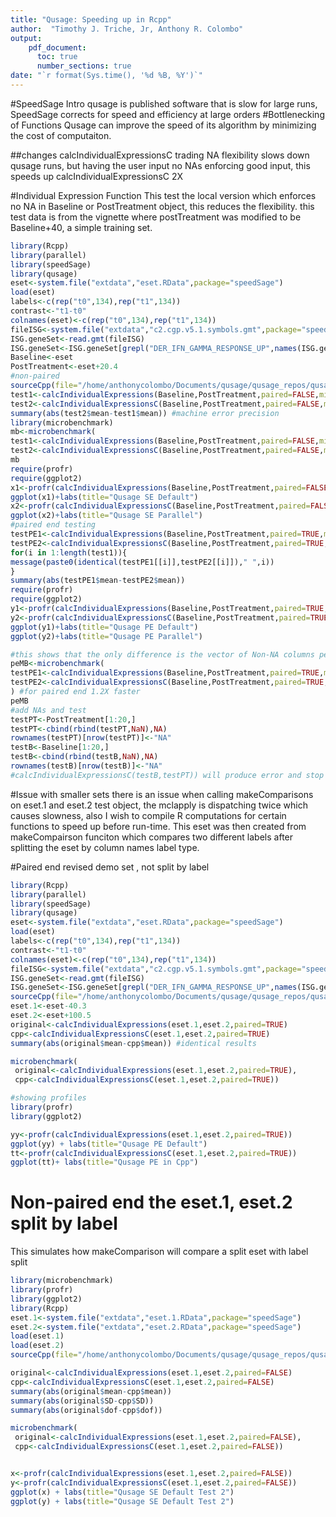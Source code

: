 ```yaml
---
title: "Qusage: Speeding up in Rcpp"
author:  "Timothy J. Triche, Jr, Anthony R. Colombo"
output: 
    pdf_document:
      toc: true
      number_sections: true
date: "`r format(Sys.time(), '%d %B, %Y')`"
---
```


#SpeedSage Intro
qusage is published software that is slow for large runs, SpeedSage corrects for speed and efficiency at large orders
#Bottlenecking of Functions
Qusage can improve the speed of its algorithm by minimizing the cost of computaiton.

##changes calcIndividualExpressionsC
trading NA flexibility slows down qusage runs, but having the user input no NAs enforcing good input, this speeds up calcIndividualExpressionsC 2X

#Individual Expression Function
This test the local version which enforces no NA in Baseline or PostTreatment object, this reduces the flexibility. this test data is from the vignette where postTreatment was modified to be Baseline+40, a simple training set.

```r
library(Rcpp)
library(parallel)
library(speedSage)
library(qusage)
eset<-system.file("extdata","eset.RData",package="speedSage")
load(eset)
labels<-c(rep("t0",134),rep("t1",134))
contrast<-"t1-t0"
colnames(eset)<-c(rep("t0",134),rep("t1",134))
fileISG<-system.file("extdata","c2.cgp.v5.1.symbols.gmt",package="speedSage")
ISG.geneSet<-read.gmt(fileISG)
ISG.geneSet<-ISG.geneSet[grepl("DER_IFN_GAMMA_RESPONSE_UP",names(ISG.geneSet))]
Baseline<-eset
PostTreatment<-eset+20.4
#non-paired
sourceCpp(file="/home/anthonycolombo/Documents/qusage/qusage_repos/qusage_speed/R/sigmasCpp.cpp")
test1<-calcIndividualExpressions(Baseline,PostTreatment,paired=FALSE,min.variance.factor=10^-6,na.rm=TRUE)
test2<-calcIndividualExpressionsC(Baseline,PostTreatment,paired=FALSE,min.variance.factor=10^-6)
summary(abs(test2$mean-test1$mean)) #machine error precision
library(microbenchmark)
mb<-microbenchmark(
test1<-calcIndividualExpressions(Baseline,PostTreatment,paired=FALSE,min.variance.factor=10^-6,na.rm=TRUE),
test2<-calcIndividualExpressionsC(Baseline,PostTreatment,paired=FALSE,min.variance.factor=10^-6))
mb
require(profr)
require(ggplot2)
x1<-profr(calcIndividualExpressions(Baseline,PostTreatment,paired=FALSE,min.variance.factor=10^-6,na.rm=TRUE))
ggplot(x1)+labs(title="Qusage SE Default")
x2<-profr(calcIndividualExpressionsC(Baseline,PostTreatment,paired=FALSE,min.variance.factor=10^-6))
ggplot(x2)+labs(title="Qusage SE Parallel")
#paired end testing
testPE1<-calcIndividualExpressions(Baseline,PostTreatment,paired=TRUE,min.variance.factor=10^-6,na.rm=TRUE)
testPE2<-calcIndividualExpressionsC(Baseline,PostTreatment,paired=TRUE,min.variance.factor=10^-6)
for(i in 1:length(test1)){
message(paste0(identical(testPE1[[i]],testPE2[[i]])," ",i))
}
summary(abs(testPE1$mean-testPE2$mean))
require(profr)
require(ggplot2)
y1<-profr(calcIndividualExpressions(Baseline,PostTreatment,paired=TRUE,min.variance.factor=10^-6,na.rm=TRUE))
y2<-profr(calcIndividualExpressionsC(Baseline,PostTreatment,paired=TRUE,min.variance.factor=10^-6))
ggplot(y1)+labs(title="Qusage PE Default")
ggplot(y2)+labs(title="Qusage PE Parallel")

#this shows that the only difference is the vector of Non-NA columns per each row; which is the same as the number of columns if no-na is enforced.
peMB<-microbenchmark(
testPE1<-calcIndividualExpressions(Baseline,PostTreatment,paired=TRUE,min.variance.factor=10^-6,na.rm=TRUE),
testPE2<-calcIndividualExpressionsC(Baseline,PostTreatment,paired=TRUE,min.variance.factor=10^-6)
) #for paired end 1.2X faster
peMB 
#add NAs and test
testPT<-PostTreatment[1:20,]
testPT<-cbind(rbind(testPT,NaN),NA)
rownames(testPT)[nrow(testPT)]<-"NA"
testB<-Baseline[1:20,]
testB<-cbind(rbind(testB,NaN),NA)
rownames(testB)[nrow(testB)]<-"NA"
#calcIndividualExpressionsC(testB,testPT)) will produce error and stop if NA
```

#Issue with smaller sets
there is an issue when calling makeComparisons on eset.1 and eset.2 test object, the mclapply is dispatching twice which causes slowness, also I wish to compile R computations for certain functions to speed up before run-time.  This eset was then created from makeCompairson funciton which compares two different labels after splitting the eset by column names label type.  

#Paired end revised demo set , not split by label
```r
library(Rcpp)
library(parallel)
library(speedSage)
library(qusage)
eset<-system.file("extdata","eset.RData",package="speedSage")
load(eset)
labels<-c(rep("t0",134),rep("t1",134))
contrast<-"t1-t0"
colnames(eset)<-c(rep("t0",134),rep("t1",134))
fileISG<-system.file("extdata","c2.cgp.v5.1.symbols.gmt",package="speedSage")
ISG.geneSet<-read.gmt(fileISG)
ISG.geneSet<-ISG.geneSet[grepl("DER_IFN_GAMMA_RESPONSE_UP",names(ISG.geneSet))]
sourceCpp(file="/home/anthonycolombo/Documents/qusage/qusage_repos/qusage_speed/R/sigmasCpp.cpp")
eset.1<-eset-40.3
eset.2<-eset+100.5
original<-calcIndividualExpressions(eset.1,eset.2,paired=TRUE)
cpp<-calcIndividualExpressionsC(eset.1,eset.2,paired=TRUE)
summary(abs(original$mean-cpp$mean)) #identical results   

microbenchmark(
 original<-calcIndividualExpressions(eset.1,eset.2,paired=TRUE),
 cpp<-calcIndividualExpressionsC(eset.1,eset.2,paired=TRUE))

#showing profiles
library(profr)
library(ggplot2)

yy<-profr(calcIndividualExpressions(eset.1,eset.2,paired=TRUE))
ggplot(yy) + labs(title="Qusage PE Default")
tt<-profr(calcIndividualExpressionsC(eset.1,eset.2,paired=TRUE))
ggplot(tt)+ labs(title="Qusage PE in Cpp")

```





# Non-paired end the eset.1, eset.2 split by label
  This simulates how makeComparison will compare a split eset with label split
```r
library(microbenchmark)
library(profr)
library(ggplot2)
library(Rcpp)
eset.1<-system.file("extdata","eset.1.RData",package="speedSage")
eset.2<-system.file("extdata","eset.2.RData",package="speedSage")
load(eset.1)
load(eset.2)
sourceCpp(file="/home/anthonycolombo/Documents/qusage/qusage_repos/qusage_speed/R/sigmasCpp.cpp")

original<-calcIndividualExpressions(eset.1,eset.2,paired=FALSE)
cpp<-calcIndividualExpressionsC(eset.1,eset.2,paired=FALSE)
summary(abs(original$mean-cpp$mean))
summary(abs(original$SD-cpp$SD))
summary(abs(original$dof-cpp$dof))

microbenchmark(
 original<-calcIndividualExpressions(eset.1,eset.2,paired=FALSE),
 cpp<-calcIndividualExpressionsC(eset.1,eset.2,paired=FALSE))


x<-profr(calcIndividualExpressions(eset.1,eset.2,paired=FALSE))
y<-profr(calcIndividualExpressionsC(eset.1,eset.2,paired=FALSE))
ggplot(x) + labs(title="Qusage SE Default Test 2")
ggplot(y) + labs(title="Qusage SE Default Test 2")


```



